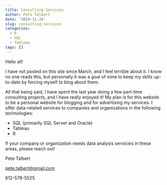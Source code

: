 ```yaml
---
title: Consulting Services
author: Pete Talbert
date: '2019-11-24'
slug: consulting-services
categories:
  - R
  - SQL
  - Tableau
tags: []
---
```


Hello all!

I have not posted on this site since March, and I feel terrible about it. I know no one reads this, but personally it was a goal of mine to keep my skills up-to-date by forcing myself to blog about them.

All that being said, I have spent the last year doing a few part-time consulting projects, and I have really enjoyed it! My plan is for this website to be a personal website for blogging and for advertising my services. I offer data-related services to companies and organizations in the following technologies:

* SQL (primarily SQL Server and Oracle)
* Tableau
* R 

If your company or organization needs data analysis servicies in these areas, please reach out! 

Pete Talbert

[pete.talbert@gmail.com](pete.talbert@gmail.com)

612-578-5525
